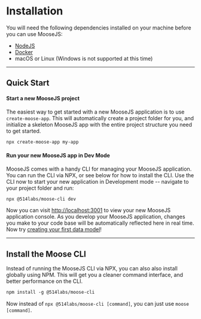 # Installation
You will need the following dependencies installed on your machine before you can use MooseJS:
- [NodeJS](https://nodejs.org/en/)
- [Docker](https://www.docker.com/)
- macOS or Linux (Windows is not supported at this time)

---
## Quick Start

#### Start a new MooseJS project

The easiest way to get started with a new MooseJS application is to use `create-moose-app`. This will automatically create a project folder for you, and initialize a skeleton MooseJS app with the entire project structure you need to get started.
```txt filename="Terminal" copy
npx create-moose-app my-app
```

#### Run your new MooseJS app in Dev Mode

MooseJS comes with a handy CLI for managing your MooseJS application. You can run the CLI via NPX, or see below for how to install the CLI. Use the CLI now to start your new application in Development mode -- navigate to your project folder and run:
```txt filename="Terminal" copy
npx @514labs/moose-cli dev
```

Now you can visit [http://localhost:3001](http://localhost:3001) to view your new MooseJS application console. As you develop your MooseJS application, changes you make to your code base will be automatically reflected here in real time. Now try [creating your first data model](/building/model-data)!

---
## Install the Moose CLI

Instead of running the MooseJS CLI via NPX, you can also also install globally using NPM. This will get you a cleaner command interface, and better performance on the CLI.
```txt filename="Terminal" copy
npm install -g @514labs/moose-cli
```

Now instead of `npx @514labs/moose-cli [command]`, you can just use `moose [command]`.